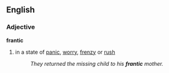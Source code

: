 ==English==
===Adjective===
'''frantic'''
#in a state of [[panic]], [[worry]], [[frenzy]] or [[rush]]
#:''They returned the missing child to his '''frantic''' mother.''